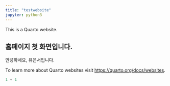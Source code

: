 ```yaml
---
title: "testwebsite"
jupyter: python3
---
```


This is a Quarto website.

## 홈페이지 첫 화면입니다.

안녕하세요, 유은서입니다.

To learn more about Quarto websites visit <https://quarto.org/docs/websites>.

```python
1 + 1
```
